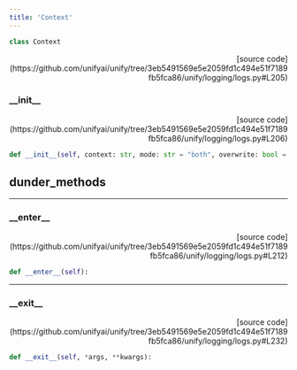 ```yaml
---
title: 'Context'
---
```


```python
class Context
```

<p align="right">[source code](https://github.com/unifyai/unify/tree/3eb5491569e5e2059fd1c494e51f7189fb5fca86/unify/logging/logs.py#L205)</p>



### \_\_init\_\_

<p align="right">[source code](https://github.com/unifyai/unify/tree/3eb5491569e5e2059fd1c494e51f7189fb5fca86/unify/logging/logs.py#L206)</p>

```python
def __init__(self, context: str, mode: str = "both", overwrite: bool = False):
```



## dunder_methods

---

### \_\_enter\_\_

<p align="right">[source code](https://github.com/unifyai/unify/tree/3eb5491569e5e2059fd1c494e51f7189fb5fca86/unify/logging/logs.py#L212)</p>

```python
def __enter__(self):
```



---

### \_\_exit\_\_

<p align="right">[source code](https://github.com/unifyai/unify/tree/3eb5491569e5e2059fd1c494e51f7189fb5fca86/unify/logging/logs.py#L232)</p>

```python
def __exit__(self, *args, **kwargs):
```

